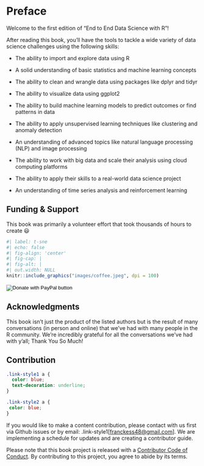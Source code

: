 # Preface {.unnumbered}

Welcome to the first edition of "End to End Data Science with R"!

After reading this book, you'll have the tools to tackle a wide variety of data science challenges using the following skills:

-   The ability to import and explore data using R

-   A solid understanding of basic statistics and machine learning concepts

-   The ability to clean and wrangle data using packages like dplyr and tidyr

-   The ability to visualize data using ggplot2

-   The ability to build machine learning models to predict outcomes or find patterns in data

-   The ability to apply unsupervised learning techniques like clustering and anomaly detection

-   An understanding of advanced topics like natural language processing (NLP) and image processing

-   The ability to work with big data and scale their analysis using cloud computing platforms

-   The ability to apply their skills to a real-world data science project

-   An understanding of time series analysis and reinforcement learning

## Funding & Support

This book was primarily a volunteer effort that took thousands of hours to create 😃

```r
#| label: t-sne
#| echo: false
#| fig-align: 'center'
#| fig-cap: |
#| fig-alt: |
#| out.width: NULL
knitr::include_graphics("images/coffee.jpeg", dpi = 100)
```

<form action="https://www.paypal.com/donate" method="post" target="_top">

<input type="hidden" name="hosted_button_id" value="XYBAK562BSSQY" /> <input type="image" src="https://www.paypalobjects.com/en_AU/i/btn/btn_donateCC_LG.gif" border="0" name="submit" title="PayPal - The safer, easier way to pay online!" alt="Donate with PayPal button" /> <img src="https://www.paypal.com/en_AU/i/scr/pixel.gif" border="0" width="1" height="1"/>

</form>

## Acknowledgments

This book isn't just the product of the listed authors but is the result of many conversations (in person and online) that we've had with many people in the R community. We're incredibly grateful for all the conversations we've had with y'all; Thank You So Much!

## Contribution

```css
.link-style1 a {
  color: blue;
  text-decoration: underline;
}

.link-style2 a {
 color: blue;
}
```

If you would like to make a content contribution, please contact with us first via Github issues or by email: .link-style1\[[franckess48\@gmail.com](mailto:franckess48@gmail.com)\]. We are implementing a schedule for updates and are creating a contributor guide.

Please note that this book project is released with a [Contributor Code of Conduct](https://contributor-covenant.org/version/2/0/CODE_OF_CONDUCT.html). By contributing to this project, you agree to abide by its terms.
